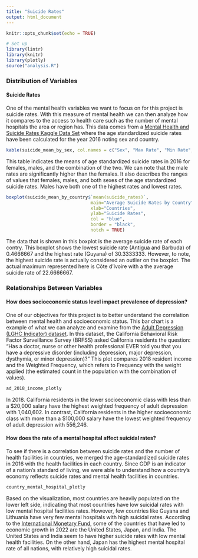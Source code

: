 ```yaml
---
title: "Suicide Rates"
output: html_document
---
```


```r
knitr::opts_chunk$set(echo = TRUE)

# Set up
library(lintr)
library(knitr)
library(plotly)
source("analysis.R")
```


### Distribution of Variables

#### Suicide Rates
One of the mental health variables we want to focus on for this project is suicide rates. 
With this measure of mental health we can then analyze how it compares to the access to health care such as the number of mental hospitals the area or region has. This data comes from a [Mental Health and Suicide Rates Kaggle Data Set](https://www.kaggle.com/twinkle0705/mental-health-and-suicide-rates?select=Age-standardized+suicide+rates.csv) where the age standardized suicide rates have been calculated for the year 2016 noting sex and country.


```r
kable(suicide_mean_by_sex, col.names = c("Sex", "Max Rate", "Min Rate", "Mean Rate"))

```
This table indicates the means of age standardized suicide rates in 2016 for females, males, and the combination of the two. We can note that the male rates are significantly higher than the females. It also describes the ranges of values that females, males, and both sexes of the age standardized suicide rates. Males have both one of the highest rates and lowest rates.

```r
boxplot(suicide_mean_by_country$`mean(suicide_rates)`,
                                main="Average Suicide Rates by Country",
                                xlab="Countries",
                                ylab="Suicide Rates",
                                col = "blue",
                                border = "black",
                                notch = TRUE)

```

The data that is shown in this boxplot is the average suicide rate of each contry. This boxplot shows the lowest suicide rate (Antigua and Barbuda) of 0.4666667 and the highest rate (Guyana) of 30.3333333. However, to note, the highest suicide rate is actually considered an outlier on the boxplot. The actual maximum represented here is Côte d'Ivoire with a the average suicide rate of 22.6666667. 

### Relationships Between Variables

#### How does socioeconomic status level impact prevalence of depression? 
One of our objectives for this project is to better understand the correlation between mental health and socioeconomic status. This bar chart is a example of what we can analyze and examine from the [Adult Depression (LGHC Indicator) dataset](https://healthdata.gov/State/Adult-Depression-LGHC-Indicator-/73c2-5f46). In this dataset, the California Behavioral Risk Factor Surveillance Survey (BRFSS) asked California residents the question: “Has a doctor, nurse or other health professional EVER told you that you have a depressive disorder (including depression, major depression, dysthymia, or minor depression)?” This plot compares 2018 resident income and the Weighted Frequency, which refers to Frequency with the weight applied (the estimated count in the population with the combination of values).


```r
ad_2018_income_plotly
```
In 2018. California residents in the lower socioeconomic class with less than a $20,000 salary have the highest weighted frequency of adult depression with 1,040,602. In contrast, California residents in the higher socioeconomic class with more than a $100,000 salary have the lowest weighted frequency of adult depression with 556,246. 

#### How does the rate of a mental hospital affect suicidal rates?
To see if there is a correlation between suicide rates and the number of health facilities in countries, we merged the age-standardized suicide rates in 2016 with the health facilities in each country. Since GDP is an indicator of a nation’s standard of living, we were able to understand how a country’s economy reflects suicide rates and mental health facilities in countries. 

```r
country_mental_hospital_plotly
```

Based on the visualization, most countries are heavily populated on the lower left side, indicating that most countries have low suicidal rates with low mental hospital facilities rates. However, few countries like Guyana and Lithuania have very few mental hospitals with high suicidal rates. According to the [International Monetary Fund](https://www.imf.org/en/home), some of the countries that have led to economic growth in 2022 are the United States, Japan, and India. The United States and India seem to have higher suicide rates with low mental health facilities. On the other hand, Japan has the highest mental hospital rate of all nations, with relatively high suicidal rates.
